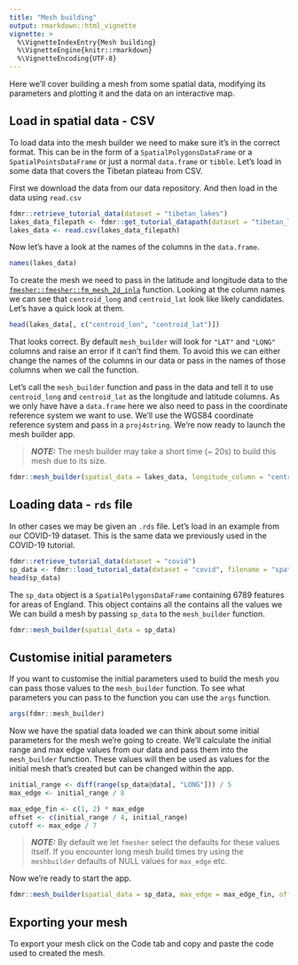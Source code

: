 ```yaml
---
title: "Mesh building"
output: rmarkdown::html_vignette
vignette: >
  %\VignetteIndexEntry{Mesh building}
  %\VignetteEngine{knitr::rmarkdown}
  %\VignetteEncoding{UTF-8}
---
```


Here we'll cover building a mesh from some spatial data, modifying its parameters and plotting it and the data on an interactive map.

## Load in spatial data - CSV

To load data into the mesh builder we need to make sure it's in the correct format. This can be in the form of a `SpatialPolygonsDataFrame` or a `SpatialPointsDataFrame` or just a normal `data.frame` or `tibble`. Let's load in some
data that covers the Tibetan plateau from CSV.

First we download the data from our data repository. And then load in the data using `read.csv`

```r
fdmr::retrieve_tutorial_data(dataset = "tibetan_lakes")
lakes_data_filepath <- fdmr::get_tutorial_datapath(dataset = "tibetan_lakes", filename = "example_lake_data.csv")
lakes_data <- read.csv(lakes_data_filepath)
```

Now let's have a look at the names of the columns in the `data.frame`.

```r
names(lakes_data)
```

To create the mesh we need to pass in the latitude and longitude data to the [`fmesher::fmesher::fm_mesh_2d_inla`](https://inlabru-org.github.io/fmesher/reference/fm_mesh_2d.html) function. Looking at the column names we can see that `centroid_long` and `centroid_lat` look like likely candidates. Let's have a quick look at them.

```r
head(lakes_data[, c("centroid_lon", "centroid_lat")])
``` 

That looks correct. By default `mesh_builder` will look for `"LAT"` and `"LONG"` columns and raise an error if it can't find them. To avoid this we can either change the names of the columns in our data or pass in the names of those columns when we call the function. 

Let's call the `mesh_builder` function and pass in the data and tell it to use `centroid_long` and `centroid_lat` as the longitude and latitude columns. As we only have have a `data.frame` here we also need to pass in the coordinate reference system we want to use. We'll use the WGS84 coordinate reference system and pass in a `proj4string`. We're now ready to launch the mesh builder app.

> **_NOTE:_**  The mesh builder may take a short time (~ 20s) to build this mesh due to its size. 

```r
fdmr::mesh_builder(spatial_data = lakes_data, longitude_column = "centroid_lon", latitude_column = "centroid_lat")
``` 

## Loading data - `rds` file

In other cases we may be given an `.rds` file. Let's load in an example from our COVID-19 dataset. This is the same data we previously used in the COVID-19 tutorial.

```r
fdmr::retrieve_tutorial_data(dataset = "covid")
sp_data <- fdmr::load_tutorial_data(dataset = "covid", filename = "spatial_data.rds")
head(sp_data)
```

The `sp_data` object is a `SpatialPolygonsDataFrame` containing 6789 features for areas of England. This object contains all the  contains all the values we
We can build a mesh by passing `sp_data` to the `mesh_builder` function.

```r
fdmr::mesh_builder(spatial_data = sp_data)
```
 
## Customise initial parameters

If you want to customise the initial parameters used to build the mesh you can pass those values to the `mesh_builder` function. To see what parameters you can pass to the function you can use the `args` function.

```r
args(fdmr::mesh_builder)
```

Now we have the spatial data loaded we can think about some initial parameters for the mesh we're going to create. We'll calculate the initial range and max edge values from our data and
pass them into the `mesh_builder` function. These values will then be used as values for the initial mesh that's created but can be changed within the app.

```r
initial_range <- diff(range(sp_data@data[, "LONG"])) / 5
max_edge <- initial_range / 8

max_edge_fin <- c(1, 2) * max_edge
offset <- c(initial_range / 4, initial_range)
cutoff <- max_edge / 7
```

> **_NOTE:_** By default we let `fmesher` select the defaults for these values itself. If you encounter long mesh build times try using the `meshbuilder` defaults of NULL values for `max_edge` etc. 

Now we're ready to start the app.

```r
fdmr::mesh_builder(spatial_data = sp_data, max_edge = max_edge_fin, offset = offset, cutoff = cutoff)
```

## Exporting your mesh

To export your mesh click on the Code tab and copy and paste the code used to created the mesh.


